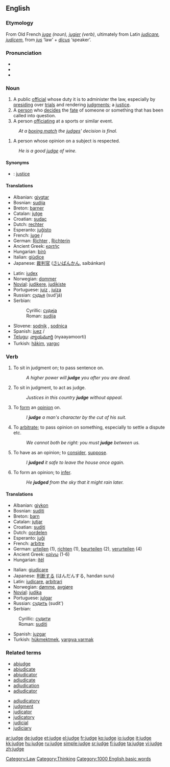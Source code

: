 ==English==

===Etymology===
From Old French ''[[juge]] (noun), [[jugier]] (verb)'', ultimately from Latin ''[[judicare]], [[judicem]]'', from ''[[jus]]'' ‘law’ + ''[[dicus]]'' ‘speaker’.

===Pronunciation===
*{{IPA|/dʒʌdʒ/}}
*{{audio|en-us-judge.ogg|Audio (US)}}
*{{rhymes|ʌdʒ}}

===Noun===
{{en-noun}}

# A public [[official]] whose duty it is to administer the law, especially by [[presiding]] over [[trial]]s and rendering [[judgment]]s; a [[justice]].
# A [[person]] who [[decide]]s the [[fate]] of someone or something that has been called into question.
# A person [[officiate|officiating]] at a sports or similar event.
:''At a [[boxing match]] the [[judge]]s' decision is final.''
# A person whose opinion on a subject is respected.
:''He is a good [[judge]] of wine.''

====Synonyms====
*{{italbrac|official of the court}}: [[justice]]

====Translations====
{{top}}
*Albanian: [[gjyqtar]] {{m}}
*Bosnian: [[sudija#Bosnian|sudija]] {{m}}
*Breton: [[barner]] {{m}}
*Catalan: [[jutge]] {{m}}
*Croatian: [[sudac#Croatian|sudac]] {{m}}
*Dutch: [[rechter]] {{m}}
*Esperanto: [[juĝisto]]
*French: [[juge]] {{m}}/{{f}}
*German: [[Richter]] {{m}}, [[Richterin]] {{f}}
*Ancient Greek: [[κριτής]] {{m}}
*Hungarian: [[bíró]]
*Italian: [[giùdice]]
*Japanese: [[裁判官]] ([[さいばんかん]], saibánkan)
{{mid}}
*Latin: [[iudex]] {{m}}
*Norwegian: [[dommer]] {{m}}
*[[Novial]]: [[judikere]], [[judikiste]]
*Portuguese: [[juiz]] {{m}}, [[juíza]] {{f}}
*Russian: [[судья]] (sud'já) {{m}}
*Serbian:
*:Cyrillic: [[судија#Serbian|судија]] {{m}}
*:Roman: [[sudija#Serbian|sudija]] {{m}}
*Slovene: [[sodnik]] {{m}}, [[sodnica]] {{f}}
*Spanish: [[juez]] {{m}}/{{f}}
*[[Telugu]]: [[న్యాయమూర్తి]] (nyaayamoorti)
*Turkish: [[hakim|hâkim]], [[yargıç]]
{{bottom}}

===Verb===
{{en-verb|judg|ing}}

# {{transitive}} To sit in judgment on; to pass sentence on.
#:''A higher power will '''judge''' you after you are dead.''
# {{intransitive}} To sit in judgment, to act as judge.
#:''Justices in this country '''judge''' without appeal.''
# {{transitive}} To [[form]] an [[opinion]] on.
#:''I '''judge''' a man's character by the cut of his suit.''
# {{intransitive}} To [[arbitrate]]; to pass opinion on something, especially to settle a dispute etc.
#:''We cannot both be right: you must '''judge''' between us.''
# {{transitive}} To have as an opinion; to [[consider]], [[suppose]].
#:''I '''judged''' it safe to leave the house once again.''
# {{intransitive}} To form an opinion; to [[infer]].
#: ''He '''judged''' from the sky that it might rain later.''

====Translations====
{{rfc-trans}}
{{top}}
*Albanian: [[gjykon]]
*Bosnian: [[suditi#Bosnian|suditi]]
*Breton: [[barn]]
*Catalan: [[jutjar]]
*Croatian: [[suditi]]
*Dutch: [[oordelen]]
*Esperanto: [[juĝi]]
*French: [[arbitre]]
*German: [[urteilen]] (1), [[richten]] (1), [[beurteilen]] (2), [[verurteilen]] (4)
*Ancient Greek: [[κρίνω]] (1-6)
*Hungarian: [[ítél]]
{{mid}}
*Italian: [[giudicare]]
*Japanese: [[判断する]] (はんだんする, handan suru)
*Latin: [[iudicare]], [[arbitrari]]
*Norwegian: [[dømme]], [[avgjøre]]
*[[Novial]]: [[judika]]
*Portuguese: [[julgar]]
*Russian: [[судить]] (sudít')
*Serbian:
:Cyrillic: [[судити#Serbian|судити]]
:Roman: [[suditi#Serbian|suditi]]
*Spanish: [[juzgar]]
*Turkish: [[hükmektmek]], [[yargıya varmak]]
{{bottom}}

===Related terms===
{{top2}}
*[[abjudge]]
*[[abjudicate]]
*[[abjudicator]]
*[[adjudicate]]
*[[adjudication]]
*[[adjudicator]]
{{mid2}}
*[[adjudicatory]]
*[[judgment]]
*[[judicator]]
*[[judicatory]]
*[[judicial]]
*[[judiciary]]
{{bottom}}

[[Category:Law]]
[[Category:Thinking]]
[[Category:1000 English basic words]]

[[ar:judge]]
[[de:judge]]
[[et:judge]]
[[el:judge]]
[[fr:judge]]
[[ko:judge]]
[[io:judge]]
[[it:judge]]
[[kk:judge]]
[[hu:judge]]
[[ru:judge]]
[[simple:judge]]
[[sr:judge]]
[[fi:judge]]
[[ta:judge]]
[[vi:judge]]
[[zh:judge]]